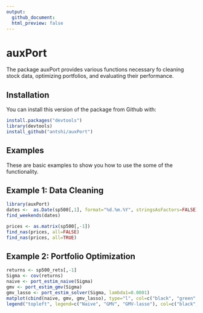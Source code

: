 ```yaml
---
output:
  github_document:
  html_preview: false
---
```

# auxPort

The package auxPort provides various functions necessary fo cleaning stock data, optimizing portfolios, and evaluating their performance.

## Installation

You can install this version of the package from Github with:

```r
install.packages("devtools")
library(devtools)
install_github("antshi/auxPort")
```


## Examples

These are basic examples to show you how to use the some of the functionality.

## Example 1: Data Cleaning

```r
library(auxPort)
dates <-  as.Date(sp500[,1], format="%d.%m.%Y", stringsAsFactors=FALSE)
find_weekends(dates)
```

```r
prices <- as.matrix(sp500[,-1])
find_nas(prices, all=FALSE)
find_nas(prices, all=TRUE)
```

## Example 2: Portfolio Optimization

```r
returns <- sp500_rets[,-1]
Sigma <- cov(returns)
naive <- port_estim_naive(Sigma)
gmv <- port_estim_gmv(Sigma)
gmv_lasso <- port_estim_solver(Sigma, lambda1=0.0001)
matplot(cbind(naive, gmv, gmv_lasso), type="l", col=c("black", "green", "darkgreen"), lty=1, lwd=1, ylab="Weights")
legend("topleft", legend=c("Naive", "GMV", "GMV-lasso"), col=c("black", "green", "darkgreen"), lty=1, lwd=1)
```
